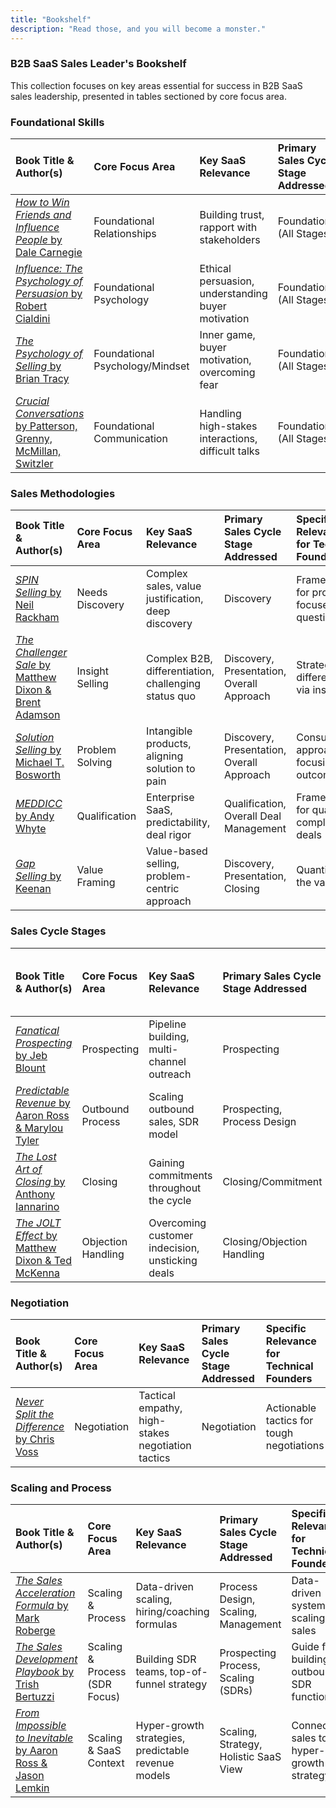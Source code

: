 ```yaml
---
title: "Bookshelf"
description: "Read those, and you will become a monster."
---
```


### B2B SaaS Sales Leader's Bookshelf

This collection focuses on key areas essential for success in B2B SaaS sales leadership, presented in tables sectioned by core focus area.

### Foundational Skills

| Book Title & Author(s)                                                     | Core Focus Area              | Key SaaS Relevance                          | Primary Sales Cycle Stage Addressed | Specific Relevance for Technical Founders |
| :------------------------------------------------------------------------- | :--------------------------- | :------------------------------------------ | :---------------------------------- | :---------------------------------------- |
| [*How to Win Friends and Influence People* by Dale Carnegie](https://amzn.to/4jn9Nwz) | Foundational Relationships | Building trust, rapport with stakeholders | Foundational (All Stages)           | Building essential interpersonal skills   |
| [*Influence: The Psychology of Persuasion* by Robert Cialdini](https://amzn.to/3Rm1GUQ) | Foundational Psychology    | Ethical persuasion, understanding buyer motivation | Foundational (All Stages)           | Understanding 'why' buyers act           |
| [*The Psychology of Selling* by Brian Tracy](https://amzn.to/3Ee0bVM)         | Foundational Psychology/Mindset | Inner game, buyer motivation, overcoming fear | Foundational (All Stages)           | Developing sales mindset & confidence   |
| [*Crucial Conversations* by Patterson, Grenny, McMillan, Switzler](https://amzn.to/4cKYj3t) | Foundational Communication | Handling high-stakes interactions, difficult talks | Foundational (All Stages)           | Navigating tough conversations effectively |

### Sales Methodologies

| Book Title & Author(s)                                                    | Core Focus Area                | Key SaaS Relevance                                 | Primary Sales Cycle Stage Addressed        | Specific Relevance for Technical Founders |
| :------------------------------------------------------------------------ | :----------------------------- | :------------------------------------------------- | :----------------------------------------- | :---------------------------------------- |
| [*SPIN Selling* by Neil Rackham](https://amzn.to/3Ge0AId)                   | Needs Discovery   | Complex sales, value justification, deep discovery | Discovery                                  | Framework for problem-focused questions   |
| [*The Challenger Sale* by Matthew Dixon & Brent Adamson](https://amzn.to/3Yvl5q8) | Insight Selling   | Complex B2B, differentiation, challenging status quo | Discovery, Presentation, Overall Approach  | Strategy for differentiation via insight  |
| [*Solution Selling* by Michael T. Bosworth](https://amzn.to/4cFro0e)        | Problem Solving   | Intangible products, aligning solution to pain     | Discovery, Presentation, Overall Approach  | Consultative approach, focusing on outcomes |
| [*MEDDICC* by Andy Whyte](https://www.amazon.com/MEDDICC-Powerful-Enterprise-Framework-High-Value-ebook/dp/B08NZYBRQN) | Qualification     | Enterprise SaaS, predictability, deal rigor        | Qualification, Overall Deal Management     | Framework for qualifying complex deals    |
| [*Gap Selling* by Keenan](https://amzn.to/3Y2HQ4E)                          | Value Framing     | Value-based selling, problem-centric approach      | Discovery, Presentation, Closing           | Quantifying the value gap                 |

### Sales Cycle Stages

| Book Title & Author(s)                                             | Core Focus Area              | Key SaaS Relevance                            | Primary Sales Cycle Stage Addressed | Specific Relevance for Technical Founders |
| :----------------------------------------------------------------- | :--------------------------- | :-------------------------------------------- | :---------------------------------- | :---------------------------------------- |
| [*Fanatical Prospecting* by Jeb Blount](https://amzn.to/3Grpbt2)      | Prospecting     | Pipeline building, multi-channel outreach     | Prospecting                         | Tactical guide for consistent pipeline    |
| [*Predictable Revenue* by Aaron Ross & Marylou Tyler](https://amzn.to/4lzFuEg) | Outbound Process| Scaling outbound sales, SDR model             | Prospecting, Process Design         | Blueprint for scalable outbound prospecting |
| [*The Lost Art of Closing* by Anthony Iannarino](https://amzn.to/4cGCPF6) | Closing         | Gaining commitments throughout the cycle      | Closing/Commitment                  | Modern approach to securing commitments   |
| [*The JOLT Effect* by Matthew Dixon & Ted McKenna](https://amzn.to/43SKTQF) | Objection Handling | Overcoming customer indecision, unsticking deals | Closing/Objection Handling          | Tactics for overcoming buyer inertia      |

### Negotiation

| Book Title & Author(s)                                        | Core Focus Area | Key SaaS Relevance                               | Primary Sales Cycle Stage Addressed | Specific Relevance for Technical Founders |
| :------------------------------------------------------------ | :-------------- | :----------------------------------------------- | :---------------------------------- | :---------------------------------------- |
| [*Never Split the Difference* by Chris Voss](https://amzn.to/42gPaMx) | Negotiation     | Tactical empathy, high-stakes negotiation tactics | Negotiation                         | Actionable tactics for tough negotiations |

### Scaling and Process

| Book Title & Author(s)                                                | Core Focus Area               | Key SaaS Relevance                             | Primary Sales Cycle Stage Addressed           | Specific Relevance for Technical Founders    |
| :-------------------------------------------------------------------- | :---------------------------- | :--------------------------------------------- | :-------------------------------------------- | :------------------------------------------- |
| [*The Sales Acceleration Formula* by Mark Roberge](https://amzn.to/4iCZeVb) | Scaling & Process             | Data-driven scaling, hiring/coaching formulas  | Process Design, Scaling, Management           | Data-driven system for scaling sales         |
| [*The Sales Development Playbook* by Trish Bertuzzi](https://amzn.to/3EqLuP6) | Scaling & Process (SDR Focus) | Building SDR teams, top-of-funnel strategy     | Prospecting Process, Scaling (SDRs)         | Guide for building outbound SDR function     |
| [*From Impossible to Inevitable* by Aaron Ross & Jason Lemkin](https://amzn.to/42NQir5) | Scaling & SaaS Context        | Hyper-growth strategies, predictable revenue models | Scaling, Strategy, Holistic SaaS View         | Connecting sales to hyper-growth strategy |